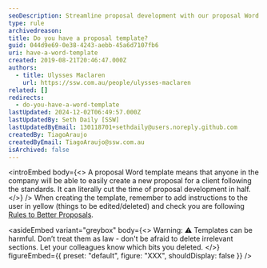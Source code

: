 ```yaml
---
seoDescription: Streamline proposal development with our proposal Word template, perfect for creating standardized proposals quickly and efficiently.
type: rule
archivedreason:
title: Do you have a proposal template?
guid: 044d9e69-0e38-4243-aebb-45a6d7107fb6
uri: have-a-word-template
created: 2019-08-21T20:46:47.000Z
authors:
  - title: Ulysses Maclaren
    url: https://ssw.com.au/people/ulysses-maclaren
related: []
redirects:
  - do-you-have-a-word-template
lastUpdated: 2024-12-02T06:49:57.000Z
lastUpdatedBy: Seth Daily [SSW]
lastUpdatedByEmail: 130118701+sethdaily@users.noreply.github.com
createdBy: TiagoAraujo
createdByEmail: TiagoAraujo@ssw.com.au
isArchived: false
---
```


<introEmbed
  body={<>
A proposal Word template means that anyone in the company will be able to easily create a new proposal for a client following the standards. It can literally cut the time of proposal development in half.
  </>}
/>
When creating the template, remember to add instructions to the user in yellow (things to be edited/deleted) and check you are following [Rules to Better Proposals](/rules-to-better-proposals).


<asideEmbed
  variant="greybox"
  body={<>
    Warning: ⚠️ Templates can be harmful. Don’t treat them as law - don't be afraid to delete irrelevant sections. Let your colleagues know which bits you deleted.
  </>}
  figureEmbed={{
    preset: "default",
    figure: "XXX",
    shouldDisplay: false
  }}
/>

